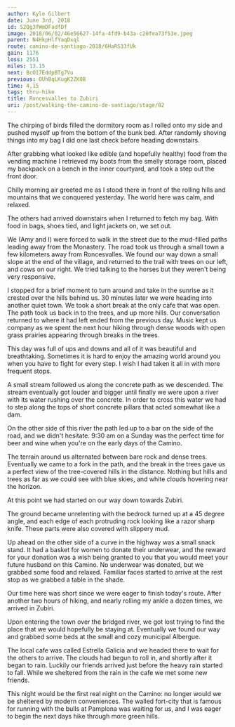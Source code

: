```yaml
---
author: Kyle Gilbert
date: June 3rd, 2018
id: S2Qg3fWmDFadfDf
image: 2018/06/02/46e56627-14fa-4fd9-b43a-c20fea73f53e.jpeg
parent: N4HkpHlfYaqDxql
route: camino-de-santiago-2018/6HaRS33fUk
gain: 1176
loss: 2551
miles: 13.15
next: BcO17EddpBTg7Vu
previous: OUhBqLKugK2ZK0B
time: 4,15
tags: thru-hike
title: Roncesvalles to Zubiri
uri: /post/walking-the-camino-de-santiago/stage/02
---
```


<Stats />

<Route />

The chirping of birds filled the dormitory room as I rolled onto my side and
pushed myself up from the bottom of the bunk bed. After randomly shoving things
into my bag I did one last check before heading downstairs.

After grabbing what looked like edible (and hopefully healthy) food from the
vending machine I retrieved my boots from the smelly storage room, placed my
backpack on a bench in the inner courtyard, and took a step out the front door.

Chilly morning air greeted me as I stood there in front of the rolling hills
and mountains that we conquered yesterday. The world here was calm, and relaxed.

The others had arrived downstairs when I returned to fetch my bag. With food
in bags, shoes tied, and light jackets on, we set out.

We (Amy and I) were forced to walk in the street due to the mud-filled paths
leading away from the Monastery. The road took us through a small town a few
kilometers away from Roncesvalles. We found our way down a small slope at the
end of the village, and returned to the trail with trees on our left, and cows
on our right. We tried talking to the horses but they weren't being very
responsive.

I stopped for a brief moment to turn around and take in the sunrise as it
crested over the hills behind us. 30 minutes later we were heading into another
quiet town. We took a short break at the only cafe that was open.
The path took us back in to the trees, and up more hills. Our conversation
returned to where it had left ended from the previous day. Music kept us company
as we spent the next hour hiking through dense woods with open grass prairies
appearing through breaks in the trees.

This day was full of ups and downs and all of it was beautiful and breathtaking.
Sometimes it is hard to enjoy the amazing world around you when you have to
fight for every step. I wish I had taken it all in with more frequent stops.

A small stream followed us along the concrete path as we descended. The stream
eventually got louder and bigger until finally we were upon a river with its
water rushing over the concrete. In order to cross this water we had to step
along the tops of short concrete pillars that acted somewhat like a dam.

On the other side of this river the path led up to a bar on the side of the
road, and we didn't hesitate. 9:30 am on a Sunday was the perfect time for beer
and wine when you're on the early days of the Camino.

The terrain around us alternated between bare rock and dense trees. Eventually
we came to a fork in the path, and the break in the trees gave us a perfect
view of the tree-covered hills in the distance. Nothing but hills and trees as
far as we could see with blue skies, and white clouds hovering near the horizon.

At this point we had started on our way down towards Zubiri.

The ground became unrelenting with the bedrock turned up at a 45 degree angle,
and each edge of each protruding rock looking like a razor sharp knife. These
parts were also covered with slippery mud.

Up ahead on the other side of a curve in the highway was a small snack stand.
It had a basket for women to donate their underwear, and the reward for your
donation was a wish being granted to you that you would meet your future husband
on this Camino. No underwear was donated, but we grabbed some food and relaxed.
Familiar faces started to arrive at the rest stop as we grabbed a table in the
shade.

Our time here was short since we were eager to finish today's route. After
another two hours of hiking, and nearly rolling my ankle a dozen times, we
arrived in Zubiri.

Upon entering the town over the bridged river, we got lost trying to find the
place that we would hopefully be staying at. Eventually we found our way and
grabbed some beds at the small and cozy municipal Albergue.

The local cafe was called Estrella Galicia and we headed there to wait for the
others to arrive. The clouds had begun to roll in, and shortly after it began
to rain. Luckily our friends arrived just before the heavy rain started to fall.
While we sheltered from the rain in the cafe we met some new friends.

This night would be the first real night on the Camino: no longer would we be
sheltered by modern conveniences. The walled fort-city that is famous for
running with the bulls at Pamplona was waiting for us, and I was eager to begin
the next days hike through more green hills.

